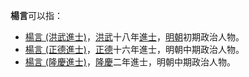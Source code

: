 '''楊言'''可以指：
* [[楊言_(洪武進士)|楊言 (洪武進士)]]，[[洪武|洪武]]十八年[[進士|進士]]，[[明朝|明朝]]初期政治人物。
* [[楊言_(正德進士)|楊言 (正德進士)]]，[[正德_(明朝)|正德]]十六年進士，明朝中期政治人物。
* [[楊言_(隆慶進士)|楊言 (隆慶進士)]]，[[隆庆_(明朝)|隆慶]]二年進士，明朝中期政治人物。

{{disambig|Cat=二字楊姓人名消歧義|yan}}
